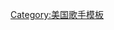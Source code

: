 {{Navbox musical artist
| name = Lizzo
| title = [[莉佐]]
| state = {{{state|autocollapse}}}
| bodyclass = hlist
| background = solo_singer

| above      = 
* [[莉佐音樂作品列表|音樂作品]]
* [[莉佐獲獎與提名列表|獲獎與提名]]

| group1 = 錄音室專輯
| list1 = 
* 《{{le|Lizzobangers}}》
* 《{{le|Big Grrrl Small World}}》
* 《{{le|Cuz I Love You}}》

| group2 = 迷你專輯
| list2 =
* 《{{le|Coconut Oil (迷你專輯)|Coconut Oil (EP)|Coconut Oil}}》

| group3 = 單曲
| list3 =
* {{单双书号转换|{{le|棒呆了|Good as Hell}}}}
* {{单双书号转换|{{le|Water Me (莉佐歌曲)|Water Me (Lizzo song)|Water Me}}}}
* {{单双书号转换|{{le|真相傷人|Truth Hurts (song)}}}}
* {{单双书号转换|{{le|Boys (莉佐歌曲)|Boys (Lizzo song)|Boys}}}}
* {{单双书号转换|{{le|Juice (莉佐歌曲)|Juice (Lizzo song)|Juice}}}}
* {{单双书号转换|{{le|Tempo (莉佐歌曲)|Tempo (Lizzo song)|Tempo}}}}
* {{单双书号转换|{{le|Cuz I Love You (歌曲)|Cuz I Love You (song)|Cuz I Love You}}}}

| group4 = 合作單曲
| list4 =
* {{单双书号转换|[[都怪你的愛]]}}

| group5 = 巡迴演唱會
| list5 = 
* [[Cuz I Love You Too Tour]]

}}<noinclude>
{{collapsible option}}
[[Category:美国歌手模板]]
</noinclude>